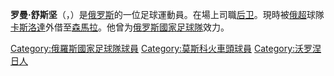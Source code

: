{{Expand language|en}}
{{blpunsourced|time=2018-07-17T06:42:18+00:00}}
{{Football player infobox
| playername = 舒斯坚<br />''Roman Shishkin''
| image = [[File:Роман_Шишкин.jpg|200px]]
| fullname = 舒斯坚<br />Roman Aleksandrovich Shishkin
| dateofbirth = {{birth date and age|1987|01|27}}
| cityofbirth = [[沃罗涅日|沃罗涅日]]
| countryofbirth = [[苏联|苏联]]
| height = {{height|m=1.76}}
| currentclub = [[薩馬拉蘇維埃之翼足球俱樂部|森馬拉]] ([[克拉斯諾達爾足球俱樂部|卡斯洛達]]外借)
| clubnumber = 
| position = [[后卫|后卫]]
| years = 2004-2010<br />2009<br />2010-2017<br />2017<br />2017-<br />2019-
| clubs = [[莫斯科斯巴达克足球俱乐部|莫斯科斯巴达克足球俱乐部]]<br />→[[萨马拉苏维埃之翼足球俱乐部|萨马拉苏维埃之翼足球俱乐部]](loan)<br />[[莫斯科火車頭足球俱樂部|莫斯科火車頭足球俱樂部]]<br />→[[克拉斯諾達爾足球俱樂部|卡斯洛達]](loan)<br />[[克拉斯諾達爾足球俱樂部|卡斯洛達]]<br />→[[薩馬拉蘇維埃之翼足球俱樂部|森馬拉]](loan)
| caps(goals) = 54 (1)<br />25 (0)<br />153 (5)<br />6 (0)<br />23 (0)<br />0 (0)
| nationalyears = 2007-2017
| nationalteam = [[俄罗斯國家足球隊|俄罗斯]]
| nationalcaps(goals) = 16 (0)
| pcupdate = 2019年1月9日
| ntupdate = 2017年6月21日
}}
'''罗曼·舒斯坚'''（{{lang-en|Roman Shishkin}}，{{bd|1987年|01月27日}}）是[[俄罗斯|俄罗斯]]的一位足球運動員。在場上司職[[後衛_(足球)|后卫]]。現時被[[俄超|俄超]]球隊[[克拉斯諾達爾足球俱樂部|卡斯洛達]]外借至[[薩馬拉蘇維埃之翼足球俱樂部|森馬拉]]。他曾为[[俄罗斯國家足球隊|俄罗斯國家足球隊]]效力。

{{2016年歐洲國家盃俄羅斯參賽名單}}
{{2017年洲際國家盃俄羅斯參賽名單}}

[[Category:俄羅斯國家足球隊球員|Category:俄羅斯國家足球隊球員]]
[[Category:莫斯科火車頭球員|Category:莫斯科火車頭球員]]
[[Category:沃罗涅日人|Category:沃罗涅日人]]